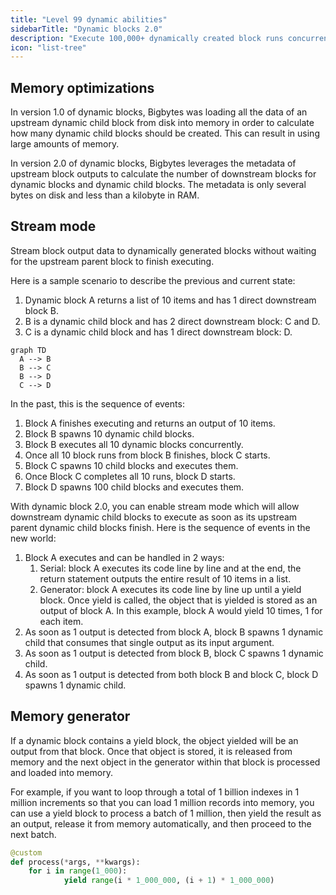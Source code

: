 ```yaml
---
title: "Level 99 dynamic abilities"
sidebarTitle: "Dynamic blocks 2.0"
description: "Execute 100,000+ dynamically created block runs concurrently with upgraded memory management and concurrency."
icon: "list-tree"
---
```



## Memory optimizations

In version 1.0 of dynamic blocks,
Bigbytes was loading all the data of an upstream dynamic child block from disk into memory
in order to calculate how many dynamic child blocks should be created.
This can result in using large amounts of memory.

In version 2.0 of dynamic blocks,
Bigbytes leverages the metadata of upstream block outputs
to calculate the number of downstream blocks for dynamic blocks and dynamic child blocks.
The metadata is only several bytes on disk and less than a kilobyte in RAM.

## Stream mode

Stream block output data to dynamically generated blocks without waiting for the upstream parent
block to finish executing.

<ProOnly source="dynamic-blocks-2__stream-mode" />

Here is a sample scenario to describe the previous and current state:

1. Dynamic block A returns a list of 10 items and has 1 direct downstream block B.
2. B is a dynamic child block and has 2 direct downstream block: C and D.
3. C is a dynamic child block and has 1 direct downstream block: D.

```mermaid
graph TD
  A --> B
  B --> C
  B --> D
  C --> D
```

In the past, this is the sequence of events:

1. Block A finishes executing and returns an output of 10 items.
2. Block B spawns 10 dynamic child blocks.
3. Block B executes all 10 dynamic blocks concurrently.
4. Once all 10 block runs from block B finishes, block C starts.
5. Block C spawns 10 child blocks and executes them.
6. Once Block C completes all 10 runs, block D starts.
7. Block D spawns 100 child blocks and executes them.

With dynamic block 2.0, you can enable stream mode which will allow downstream dynamic child blocks to execute as soon as its upstream parent dynamic child blocks finish. Here is the sequence of events in the new world:

1. Block A executes and can be handled in 2 ways:
    1. Serial: block A executes its code line by line and at the end, the return statement outputs the entire result of 10 items in a list.
    2. Generator: block A executes its code line by line up until a yield block. Once yield is called, the object that is yielded is stored as an output of block A. In this example, block A would yield 10 times, 1 for each item.
2. As soon as 1 output is detected from block A, block B spawns 1 dynamic child that consumes that single output as its input argument.
3. As soon as 1 output is detected from block B, block C spawns 1 dynamic child.
4. As soon as 1 output is detected from both block B and block C, block D spawns 1 dynamic child.

## Memory generator

If a dynamic block contains a yield block,
the object yielded will be an output from that block. Once that object is stored,
it is released from memory and the next object in the generator within that block
is processed and loaded into memory.

<ProOnly source="dynamic-blocks-2__memory-generator" />

For example, if you want to loop through a total of 1 billion indexes in 1 million increments
so that you can load 1 million records into memory, you can use a yield block to process a
batch of 1 million, then yield the result as an output, release it from memory automatically,
and then proceed to the next batch.

```python
@custom
def process(*args, **kwargs):
    for i in range(1_000):
		    yield range(i * 1_000_000, (i + 1) * 1_000_000)
```
